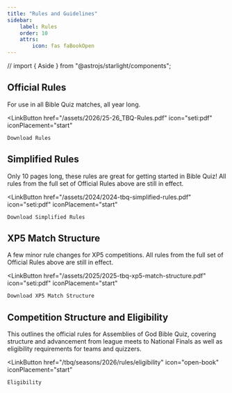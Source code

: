 ```yaml
---
title: "Rules and Guidelines"
sidebar:
    label: Rules
    order: 10
    attrs:
        icon: fas faBookOpen
---
```


// import { Aside } from "@astrojs/starlight/components";

## Official Rules

For use in all Bible Quiz matches, all year long.

<LinkButton
    href="/assets/2026/25-26_TBQ-Rules.pdf"
    icon="seti:pdf"
    iconPlacement="start"
>
    Download Rules
</LinkButton>

## Simplified Rules

Only 10 pages long, these rules are great for getting started in Bible Quiz! All rules from the full set of Official Rules above are still in effect.

<LinkButton
    href="/assets/2024/2024-tbq-simplified-rules.pdf"
    icon="seti:pdf"
    iconPlacement="start"
>
    Download Simplified Rules
</LinkButton>

## XP5 Match Structure

A few minor rule changes for XP5 competitions. All rules from the full set of Official Rules above are still in effect.

<LinkButton
    href="/assets/2025/2025-tbq-xp5-match-structure.pdf"
    icon="seti:pdf"
    iconPlacement="start"
>
    Download XP5 Match Structure
</LinkButton>

[//]: # "### Tiebreakers"
[//]: # '<LinkButton href="/assets/2023/2023-tbq-national-finals-tie-breaker-rules.pdf" icon="seti:pdf" iconPlacement="start">Download Tie Breaking Rules</LinkButton>'

## Competition Structure and Eligibility

This outlines the official rules for Assemblies of God Bible Quiz, covering structure and advancement from league meets to National Finals as well as eligibility requirements for teams and quizzers.

<LinkButton
    href="/tbq/seasons/2026/rules/eligibility"
    icon="open-book"
    iconPlacement="start"
>
    Eligibility
</LinkButton>
